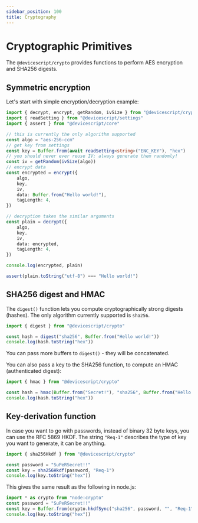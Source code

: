```yaml
---
sidebar_position: 100
title: Cryptography
---
```


# Cryptographic Primitives

The `@devicescript/crypto` provides functions to perform AES encryption and SHA256 digests.

## Symmetric encryption

Let's start with simple encryption/decryption example:

```ts
import { decrypt, encrypt, getRandom, ivSize } from "@devicescript/crypto"
import { readSetting } from "@devicescript/settings"
import { assert } from "@devicescript/core"

// this is currently the only algorithm supported
const algo = "aes-256-ccm"
// get key from settings
const key = Buffer.from(await readSetting<string>("ENC_KEY"), "hex")
// you should never ever reuse IV; always generate them randomly!
const iv = getRandom(ivSize(algo))
// encrypt data
const encrypted = encrypt({
    algo,
    key,
    iv,
    data: Buffer.from("Hello world!"),
    tagLength: 4,
})

// decryption takes the similar arguments
const plain = decrypt({
    algo,
    key,
    iv,
    data: encrypted,
    tagLength: 4,
})

console.log(encrypted, plain)

assert(plain.toString("utf-8") === "Hello world!")
```

## SHA256 digest and HMAC

The `digest()` function lets you compute cryptographically strong digests (hashes).
The only algorithm currently supported is `sha256`.

```ts
import { digest } from "@devicescript/crypto"

const hash = digest("sha256", Buffer.from("Hello world!"))
console.log(hash.toString("hex"))
```

You can pass more buffers to `digest()` - they will be concatenated.

You can also pass a key to the SHA256 function, to compute an HMAC (authenticated digest):

```ts
import { hmac } from "@devicescript/crypto"

const hash = hmac(Buffer.from("Secret!"), "sha256", Buffer.from("Hello world!"))
console.log(hash.toString("hex"))
```

## Key-derivation function

In case you want to go with passwords, instead of binary 32 byte keys,
you can use the RFC 5869 HKDF.
The string `"Req-1"` describes the type of key you want to generate,
it can be anything.

```ts
import { sha256Hkdf } from "@devicescript/crypto"

const password = "SuPeRSecret!!"
const key = sha256Hkdf(password, "Req-1")
console.log(key.toString("hex"))
```

This gives the same result as the following in node.js:

```ts skip
import * as crypto from "node:crypto"
const password = "SuPeRSecret!!"
const key = Buffer.from(crypto.hkdfSync("sha256", password, "", "Req-1", 32))
console.log(key.toString("hex"))
```
